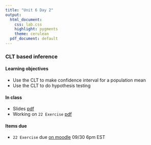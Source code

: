 ```yaml
---
title: "Unit 6 Day 2"
output: 
  html_document:
    css: lab.css
    highlight: pygments
    theme: cerulean
  pdf_document: default
---
```


###  CLT based inference

#### Learning objectives 

* Use the CLT to make confidence interval for a population mean
* Use the CLT to do hypothesis testing


#### In class
* Slides [pdf](https://sshanshans.github.io/stat140/slides/u6d3.pdf)
* Working on `22 Exercise` [pdf](https://sshanshans.github.io/stat140/labs/u6d3/u6d3.pdf)

#### Items due
* `22 Exercise` due [on moodle](https://moodle.mtholyoke.edu/mod/assign/view.php?id=573213) 09/30 6pm EST